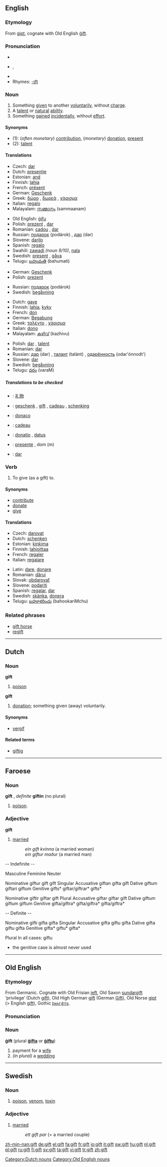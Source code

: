 {{see|Gift}}
{{wikipediapl}}
==English==

===Etymology===
From {{ON.}} [[gipt]], cognate with Old English [[gift#Old English|ġift]].

===Pronunciation===
*{{IPA|/ɡɪft/}}
*{{AHD|gĭft}}, {{SAMPA|/gIft/}}
*{{audio|en-us-gift.ogg|Audio (US)}}
*Rhymes: [[Rhymes:English:-ɪft|-ɪft]]

===Noun===
{{wikipedia1|present}}
{{en-noun}}

# Something [[give]]n to another [[voluntarily]], without [[charge]].
# A [[talent]] or [[natural]] [[ability]].
# Something [[gain]]ed [[incidentally]], without [[effort]].

====Synonyms====
*(1): (''often monetary'') [[contribution]], (''monetary'') [[donation]], [[present]]
*(2): [[talent]]

====Translations====
{{trans-top|Something given to another voluntarily, without charge}}
*Czech: [[dar]] {{m}}
*Dutch: [[presentje]] {{n}}
*Estonian: [[and#Estonian|and]]
*Finnish: [[lahja]]
*French: [[présent]] {{m}}
*German: [[Geschenk]] {{n}}
*Greek: [[δώρο]] {{n}}, [[δωρεά]] {{f}}, [[χάρισμα]] {{n}}
*Italian: [[regalo]] {{m}}
*Malayalam: [[സമ്മാനം]] (sammaanam)
{{trans-mid}}
*Old English: [[gifu|ġifu]] {{f}}
*Polish: [[prezent]] {{m}}, [[dar]] {{m}}
*Romanian: [[cadou]] {{n}}, [[dar]] {{n}}
*Russian: [[пoдaрoк]] (podárok) {{m}}, [[дар]] (dar) {{m}}
*Slovene: [[darilo]] {{n}}
*Spanish: [[regalo]] {{m}}
*Swahili: [[zawadi]] ''(noun 9/10)'', [[nala]]
*Swedish: [[present]] {{c}}, [[gåva]] {{c}}
*Telugu: [[బహుమతి]] (bahumati)
{{trans-bottom}}

{{trans-top|Something received incidentally, without effort}}
*German: [[Geschenk]] {{n}}
*Polish: [[prezent]] {{m}}
{{trans-mid}}
*Russian: [[пoдaрoк]] (podárok) {{m}}
*Swedish: [[begåvning]] {{c}}
{{trans-bottom}}

{{trans-top|A talent or natural ability}}
*Dutch: [[gave]] {{f}}
*Finnish: [[lahja]], [[kyky]]
*French: [[don]] {{m}}
*German: [[Begabung]] {{f}}
*Greek: [[ταλέντο]] {{n}}, [[χάρισμα]] {{n}}
*Italian: [[dono]] {{m}}
*Malayalam: [[കഴിവ്]] (kazhivu)
{{trans-mid}}
*Polish: [[dar]] {{m}}, [[talent]] {{m}}
*Romanian: [[dar]] {{n}}
*Russian: [[дар]] (dar) {{m}}, [[талант]] (talánt) {{m}}, [[одарённость]] (odar'ónnodt') {{f}}
*Slovene: [[dar]] {{m}}
*Swedish: [[begåvning]] {{c}}
*Telugu: [[వరం]] (varaM)
{{trans-bottom}}

=====Translations to be checked=====
{{checktrans}}
{{top}}
*{{ttbc|Chinese}}: [[礼物]]
*{{ttbc|Dutch}}: [[geschenk]] {{n}}, [[gift]] {{m}}, [[cadeau]] {{n}}, [[schenking]] {{f}}
*{{ttbc|Esperanto}}: [[donaco]]
{{mid}}
*{{ttbc|French}}: [[cadeau]] {{m}}
*{{ttbc|Latin}}: [[donatio]] {{f}}, [[datus]] {{m}}
*{{ttbc|Portuguese}}: [[presente]] {{m}}, dom (m)
*{{ttbc|Slovak}}: [[dar]] {{m}}
{{bottom}}

===Verb===
{{en-verb}}

# {{transitive}} To give (as a gift) to.

====Synonyms====
*[[contribute]]
*[[donate]]
*[[give]]

====Translations====
{{top}}
*Czech: [[darovat]]
*Dutch: [[schenken]]
*Estonian: [[kinkima]]
*Finnish: [[lahjoittaa]]
*French: [[regaler]]
*Italian: [[regalare]]
{{mid}}
*Latin: [[dare]], [[donare]]
*Romanian: [[dărui]]
*Slovak: [[obdarovať]]
*Slovene: [[podariti]]
*Spanish: [[regalar]], [[dar]]
*Swedish: [[skänka]], [[donera]]
*Telugu: [[బహూకరించు]] (bahookariMchu)
{{bottom}}

===Related phrases===
*[[gift horse]]
*[[regift]]

----

==Dutch==

===Noun===
'''gift''' {{n}}

# [[poison]]

'''gift''' {{c}}
# [[donation]]; something given (away) voluntarily.

====Synonyms====
* [[vergif]]

====Related terms====
* [[giftig]]

[[Category:Dutch nouns]]

----

==Faroese==

===Noun===
'''gift''' {{f}}, ''definite'' '''giftin''' (no plural)

# [[poison]].

===Adjective===
'''gift'''

# [[married]]
#:''ein gift kvinna''  (a married woman)
#:''ein giftur maður'' (a married man)
{{rfc|conjugation table styles}}
-- Indefinite --

Masculine         Feminine         Neuter

Nominative   giftur            gift             gift
Singular  Accusative   giftan            gifta            gift
Dative       giftum            giftari          giftum
Genitive     gifts*            giftar/giftrar*  gifts*

Nominative   giftir            giftar           gift
Plural    Accusative   giftar            giftar           gift
Dative       giftum            giftum           giftum
Genitive     gifta/giftra*     gifta/giftra*    gifta/giftra*

-- Definite --

Nominative   gifti            gifta          gifta
Singular  Accusative   gifta            giftu          gifta
Dative       gifta            giftu          gifta
Genitive     gifta*           giftu*         gifta*

Plural                  In all cases: giftu

* the genitive case is almost never used

----

==Old English==

===Etymology===
From Germanic.  Cognate with Old Frisian [[jeft]], Old Saxon [[sundargift]] ‘privilege’ (Dutch [[gift#Dutch|gift]]), Old High German [[gift#Old High German|gift]] (German [[Gift]]), Old Norse [[gipt]] (> English [[gift#English|gift]]), Gothic [[𐍆𐍂𐌰𐌲𐌹𐍆𐍄𐍃]].

===Pronunciation===
{{IPA|/jɪft/}}

===Noun===
'''ġift''' {{f}} (plural '''[[gifta|ġifta]]''' or '''[[giftu|ġiftu]]''')

# payment for a [[wife]]
# ''(in plural)'' a [[wedding]]

[[Category:Old English nouns]]

----

==Swedish==

===Noun===
{{sv-noun-reg-r-n|gift|gifte}}

# [[poison]], [[venom]], [[toxin]]

===Adjective===
{{sv-adj-abs|gift|gift}}

# [[married]]
#: ''ett gift par'' (= a married couple)

[[zh-min-nan:gift]]
[[de:gift]]
[[el:gift]]
[[fa:gift]]
[[fr:gift]]
[[io:gift]]
[[it:gift]]
[[sw:gift]]
[[hu:gift]]
[[nl:gift]]
[[pl:gift]]
[[ru:gift]]
[[fi:gift]]
[[sv:gift]]
[[ta:gift]]
[[vi:gift]]
[[tr:gift]]
[[zh:gift]]